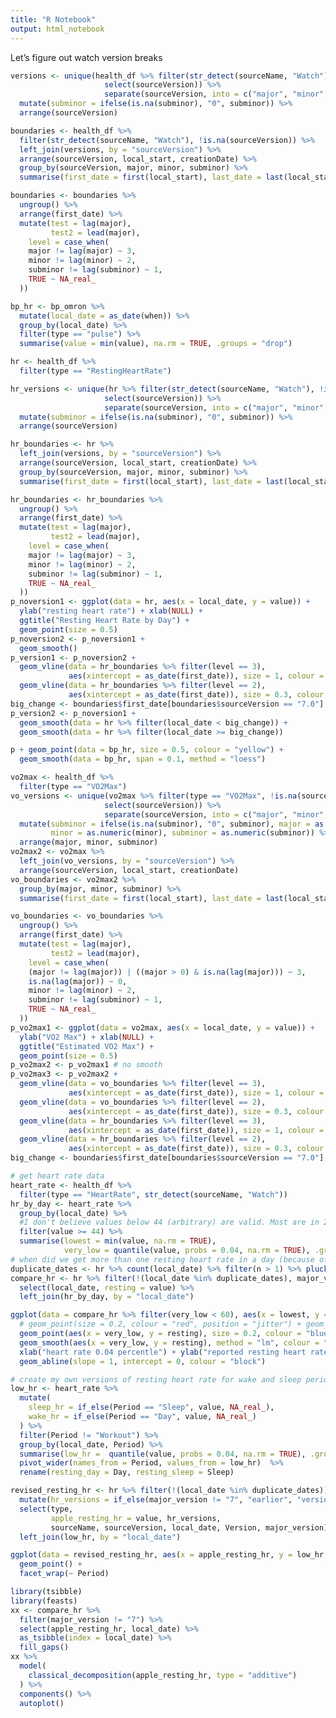 ```yaml
---
title: "R Notebook"
output: html_notebook
---
```


Let's figure out watch version breaks

```r
versions <- unique(health_df %>% filter(str_detect(sourceName, "Watch"), !is.na(sourceVersion)) %>% 
                     select(sourceVersion)) %>% 
                     separate(sourceVersion, into = c("major", "minor", "subminor"), remove = FALSE) %>% 
  mutate(subminor = ifelse(is.na(subminor), "0", subminor)) %>% 
  arrange(sourceVersion)

boundaries <- health_df %>% 
  filter(str_detect(sourceName, "Watch"), !is.na(sourceVersion)) %>% 
  left_join(versions, by = "sourceVersion") %>% 
  arrange(sourceVersion, local_start, creationDate) %>% 
  group_by(sourceVersion, major, minor, subminor) %>% 
  summarise(first_date = first(local_start), last_date = last(local_start))

boundaries <- boundaries %>% 
  ungroup() %>% 
  arrange(first_date) %>% 
  mutate(test = lag(major),
         test2 = lead(major),
    level = case_when(
    major != lag(major) ~ 3,
    minor != lag(minor) ~ 2,
    subminor != lag(subminor) ~ 1,
    TRUE ~ NA_real_
  ))

```
```r
bp_hr <- bp_omron %>% 
  mutate(local_date = as_date(when)) %>% 
  group_by(local_date) %>% 
  filter(type == "pulse") %>% 
  summarise(value = min(value), na.rm = TRUE, .groups = "drop")
```



```r
hr <- health_df %>% 
  filter(type == "RestingHeartRate")

hr_versions <- unique(hr %>% filter(str_detect(sourceName, "Watch"), !is.na(sourceVersion)) %>% 
                     select(sourceVersion)) %>% 
                     separate(sourceVersion, into = c("major", "minor", "subminor"), remove = FALSE) %>% 
  mutate(subminor = ifelse(is.na(subminor), "0", subminor)) %>% 
  arrange(sourceVersion)

hr_boundaries <- hr %>% 
  left_join(versions, by = "sourceVersion") %>% 
  arrange(sourceVersion, local_start, creationDate) %>% 
  group_by(sourceVersion, major, minor, subminor) %>% 
  summarise(first_date = first(local_start), last_date = last(local_start))

hr_boundaries <- hr_boundaries %>% 
  ungroup() %>% 
  arrange(first_date) %>% 
  mutate(test = lag(major),
         test2 = lead(major),
    level = case_when(
    major != lag(major) ~ 3,
    minor != lag(minor) ~ 2,
    subminor != lag(subminor) ~ 1,
    TRUE ~ NA_real_
  ))
p_noversion1 <- ggplot(data = hr, aes(x = local_date, y = value)) +
  ylab("resting heart rate") + xlab(NULL) +
  ggtitle("Resting Heart Rate by Day") +
  geom_point(size = 0.5) 
p_noversion2 <- p_noversion1 +
  geom_smooth()
p_version1 <- p_noversion2 +
  geom_vline(data = hr_boundaries %>% filter(level == 3), 
             aes(xintercept = as_date(first_date)), size = 1, colour = "seagreen3") +
  geom_vline(data = hr_boundaries %>% filter(level == 2), 
             aes(xintercept = as_date(first_date)), size = 0.3, colour = "seagreen2") 
big_change <- boundaries$first_date[boundaries$sourceVersion == "7.0"] %>% as_date()
p_version2 <- p_noversion1 +
  geom_smooth(data = hr %>% filter(local_date < big_change)) +
  geom_smooth(data = hr %>% filter(local_date >= big_change)) 

p + geom_point(data = bp_hr, size = 0.5, colour = "yellow") +
  geom_smooth(data = bp_hr, span = 0.1, method = "loess")
```

```r
vo2max <- health_df %>% 
  filter(type == "VO2Max")
vo_versions <- unique(vo2max %>% filter(type == "VO2Max", !is.na(sourceVersion)) %>% 
                     select(sourceVersion)) %>% 
                     separate(sourceVersion, into = c("major", "minor", "subminor"), remove = FALSE) %>% 
  mutate(subminor = ifelse(is.na(subminor), "0", subminor), major = as.numeric(major),
         minor = as.numeric(minor), subminor = as.numeric(subminor)) %>% 
  arrange(major, minor, subminor)
vo2max2 <- vo2max %>% 
  left_join(vo_versions, by = "sourceVersion") %>% 
  arrange(sourceVersion, local_start, creationDate)
vo_boundaries <- vo2max2 %>% 
  group_by(major, minor, subminor) %>% 
  summarise(first_date = first(local_start), last_date = last(local_start))

vo_boundaries <- vo_boundaries %>% 
  ungroup() %>% 
  arrange(first_date) %>% 
  mutate(test = lag(major),
         test2 = lead(major),
    level = case_when(
    (major != lag(major)) | ((major > 0) & is.na(lag(major))) ~ 3,
    is.na(lag(major)) ~ 0,
    minor != lag(minor) ~ 2,
    subminor != lag(subminor) ~ 1,
    TRUE ~ NA_real_
  ))
p_vo2max1 <- ggplot(data = vo2max, aes(x = local_date, y = value)) +
  ylab("VO2 Max") + xlab(NULL) +
  ggtitle("Estimated VO2 Max") +
  geom_point(size = 0.5) 
p_vo2max2 <- p_vo2max1 # no smooth
p_vo2max3 <- p_vo2max2 +
  geom_vline(data = vo_boundaries %>% filter(level == 3), 
             aes(xintercept = as_date(first_date)), size = 1, colour = "goldenrod1") +
  geom_vline(data = vo_boundaries %>% filter(level == 2), 
             aes(xintercept = as_date(first_date)), size = 0.3, colour = "goldenrod3") +
  geom_vline(data = hr_boundaries %>% filter(level == 3), 
             aes(xintercept = as_date(first_date)), size = 1, colour = "seagreen3") +
  geom_vline(data = hr_boundaries %>% filter(level == 2), 
             aes(xintercept = as_date(first_date)), size = 0.3, colour = "seagreen2") 
big_change <- boundaries$first_date[boundaries$sourceVersion == "7.0"] %>% as_date()


```


```r
# get heart rate data
heart_rate <- health_df %>% 
  filter(type == "HeartRate", str_detect(sourceName, "Watch"))
hr_by_day <- heart_rate %>% 
  group_by(local_date) %>% 
  #I don't believe values below 44 (arbitrary) are valid. Most are in 2017 or 2018.
  filter(value >= 44) %>% 
  summarise(lowest = min(value, na.rm = TRUE), 
            very_low = quantile(value, probs = 0.04, na.rm = TRUE), .groups = "drop")
# when did we get more than one resting heart rate in a day (because of travel across time zones)
duplicate_dates <- hr %>% count(local_date) %>% filter(n > 1) %>% pluck("local_date")    
compare_hr <- hr %>% filter(!(local_date %in% duplicate_dates), major_version != "7") %>% 
  select(local_date, resting = value) %>% 
  left_join(hr_by_day, by = "local_date")

ggplot(data = compare_hr %>% filter(very_low < 60), aes(x = lowest, y = resting)) +
  # geom_point(size = 0.2, colour = "red", position = "jitter") + geom_smooth(method = "lm", colour = "red") +
  geom_point(aes(x = very_low, y = resting), size = 0.2, colour = "blue") +
  geom_smooth(aes(x = very_low, y = resting), method = "lm", colour = "blue") +
  xlab("heart rate 0.04 percentle") + ylab("reported resting heart rate") +
  geom_abline(slope = 1, intercept = 0, colour = "block")

```

```r
# create my own versions of resting heart rate for wake and sleep periods
low_hr <- heart_rate %>% 
  mutate(
    sleep_hr = if_else(Period == "Sleep", value, NA_real_),
    wake_hr = if_else(Period == "Day", value, NA_real_)
  ) %>% 
  filter(Period != "Workout") %>% 
  group_by(local_date, Period) %>% 
  summarise(low_hr =  quantile(value, probs = 0.04, na.rm = TRUE), .groups = "drop")  %>% 
  pivot_wider(names_from = Period, values_from = low_hr)  %>% 
  rename(resting_day = Day, resting_sleep = Sleep)

revised_resting_hr <- hr %>% filter(!(local_date %in% duplicate_dates)) %>% 
  mutate(hr_versions = if_else(major_version != "7", "earlier", "version 7")) %>% 
  select(type,
         apple_resting_hr = value, hr_versions, 
         sourceName, sourceVersion, local_date, Version, major_version) %>% 
  left_join(low_hr, by = "local_date") 

ggplot(data = revised_resting_hr, aes(x = apple_resting_hr, y = low_hr, shape = hr_versions)) +
  geom_point() +
  facet_wrap(~ Period)

```

```r
library(tsibble)
library(feasts)
xx <- compare_hr %>% 
  filter(major_version != "7") %>% 
  select(apple_resting_hr, local_date) %>% 
  as_tsibble(index = local_date) %>% 
  fill_gaps()
xx %>%
  model(
    classical_decomposition(apple_resting_hr, type = "additive")
  ) %>%
  components() %>%
  autoplot()
```

